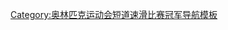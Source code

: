 {{navbox
| name = 奥林匹克运动会短道速滑比赛男子500米冠军
| title = [[File:Olympic rings.svg|30px]] [[奧運短道競速滑冰獎牌得主列表|奥林匹克运动会短道速滑比赛男子500米冠军]]
| titlestyle=background:gold;
| liststyle = text-align:left;
| listclass = plainlist

|list1 = {{div col|colwidth=20em}} 
* [[1994年冬季奥林匹克运动会短道速滑比赛|1994年]]：{{flagIOCathlete|[[蔡智薰]]|KOR|1994年冬季}}
* [[1998年冬季奥林匹克运动会短道速滑比赛|1998年]]：{{flagIOCathlete|[[西谷岳文]]|JPN|1998年冬季}}
* [[2002年冬季奥林匹克运动会短道速滑比赛|2002年]]：{{flagIOCathlete|[[马克·加尼翁]]|CAN|2002年冬季}}
* [[2006年冬季奥林匹克运动会短道速滑比赛|2006年]]：{{flagIOCathlete|[[阿波罗·安东·奥诺]]|USA|2006年冬季}}
* [[2010年冬季奥林匹克运动会短道速滑比赛|2010年]]：{{flagIOCathlete|[[夏尔·阿默兰]]|CAN|2010年冬季}}
* [[2014年冬季奧林匹克運動會短道競速滑冰比賽|2014年]]：{{flagIOCathlete|[[維克多·安]]|RUS|2014年冬季}}
* [[2018年冬季奧林匹克運動會短道競速滑冰比賽|2018年]]：{{flagIOCathlete|[[武大靖]]|CHN|2018年冬季}}
* [[2022年冬季奧林匹克運動會短道競速滑冰比賽|2022年]]：{{flagIOCathlete|[[刘少昂]]|HUN|2022年冬季}}
{{div col end}}
}}<noinclude>
{{collapsible option}}
[[Category:奥林匹克运动会短道速滑比赛冠军导航模板]]
</noinclude>